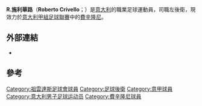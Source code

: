 {{Infobox football biography
| name                = R.施利華路
| fullname            = Roberto Crivello
| image = Frosinone ROBERTO CRIVELLO LL.jpg
| image_size = 150px
| birth_date          = {{birth date and age|df=yes|1991|9|14}}
| birth_place         = [[意大利|意大利]][[西西里島|西西里島]][[巴勒莫|巴勒莫]]
| height              = 180 cm
| position            = [[左後衛|左後衛]]
| currentclub         = [[費辛隆尼|費辛隆尼]]
| clubnumber          = 3
| youthyears1         =           | youthclubs1 = [[祖雲達斯足球會|祖雲達斯]]
| years1              = 2009–2011 | caps1 = 0  | goals1 = 0  | clubs1 = [[祖雲達斯足球會|祖雲達斯]]
| years2              = 2010      | caps2 = 0  | goals2 = 0  | clubs2 = → [[Carrarese_Calcio|Carrarese]] (loan)
| years3              = 2011      | caps3 = 2  | goals3 = 0  | clubs3 = → [[傑拉足球會|傑拉足球會]] (loan)
| years4              = 2011–2013 | caps4 = 48 | goals4 = 0  | clubs4 = [[聖馬力諾足球會|聖馬力諾足球會]]
| years5              = 2013–     | caps5 = 54 | goals5 = 0  | clubs5 = [[費辛隆尼|費辛隆尼]]
| nationalyears1      =
| nationalteam1       =
| nationalcaps1       =
| nationalgoals1      =
| club-update         = 2015年7月11日
| nationalteam-update = 2015年7月11日
}}

'''R.施利華路'''（'''Roberto Crivello'''；{{bd|1991年|9月14日|||catIdx=Crivello}}）是[[意大利|意大利]]的職業足球運動員，司職左後衛，現效力於[[意大利甲組足球聯賽|意大利甲組足球聯賽]]中的[[費辛隆尼|費辛隆尼]]。

==外部連結==
*{{Soccerway|roberto-crivello/181195|Roberto Crivello}}

==參考==
{{reflist}}

{{DEFAULTSORT:Crivello, Roberto}}

[[Category:祖雲達斯足球會球員|Category:祖雲達斯足球會球員]]
[[Category:足球後衛|Category:足球後衛]]
[[Category:意甲球員|Category:意甲球員]]
[[Category:意大利男子足球运动员|Category:意大利男子足球运动员]]
[[Category:費辛隆尼球員|Category:費辛隆尼球員]]